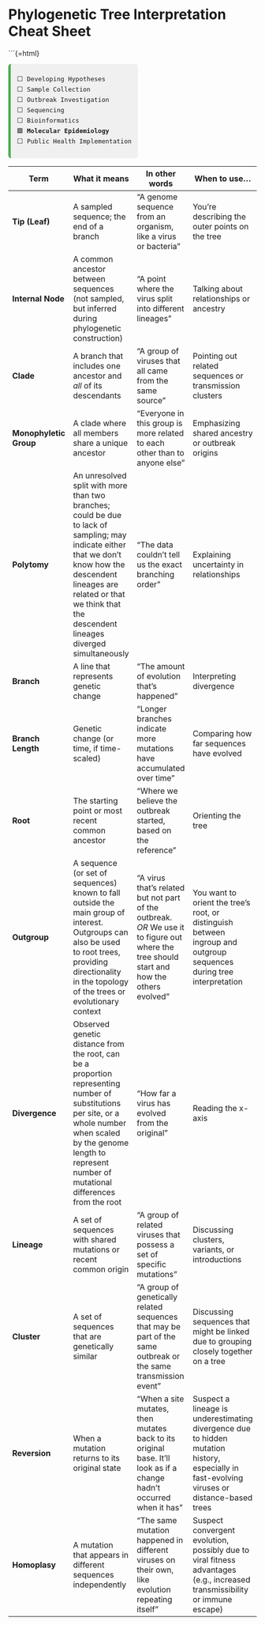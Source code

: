 # Phylogenetic Tree Interpretation Cheat Sheet

```{=html}
<div style="font-family:monospace; font-size: 0.9em; background:#f0f0f0; border-left: 5px solid #4CAF50; padding: 0.75em 1em; margin-top: 1em; border-radius: 6px; width: fit-content;">
⬜ Developing Hypotheses<br>
⬜ Sample Collection<br>
⬜ Outbreak Investigation<br>
⬜ Sequencing<br>
⬜ Bioinformatics<br>
🟩 <strong>Molecular Epidemiology</strong><br>
⬜ Public Health Implementation
</div>



| **Term**            | **What it means**                                           | **In other words**                                           | **When to use...**                                                  |
|---------------------|-------------------------------------------------------------|------------------------------------------------------------------|------------------------------------------------------------------|
| **Tip (Leaf)**      | A sampled sequence; the end of a branch                     | “A genome sequence from an organism, like a virus or bacteria”                                    | You're describing the outer points on the tree                  |
| **Internal Node**   | A common ancestor between sequences (not sampled, but inferred during phylogenetic construction)           | “A point where the virus split into different lineages”          | Talking about relationships or ancestry                         |
| **Clade**           | A branch that includes one ancestor and *all* of its descendants| “A group of viruses that all came from the same source”          | Pointing out related sequences or transmission clusters         |
| **Monophyletic Group** | A clade where all members share a unique ancestor       | “Everyone in this group is more related to each other than to anyone else” | Emphasizing shared ancestry or outbreak origins         |
| **Polytomy**        | An unresolved split with more than two branches; could be due to lack of sampling; may indicate either that we don’t know how the descendent lineages are related or that we think that the descendent lineages diverged simultaneously              | “The data couldn’t tell us the exact branching order”            | Explaining uncertainty in relationships                         |
| **Branch**          | A line that represents genetic change                        | “The amount of evolution that’s happened”                        | Interpreting divergence                                         |
| **Branch Length**   | Genetic change (or time, if time-scaled)                    | “Longer branches indicate more mutations have accumulated over time”                  | Comparing how far sequences have evolved                        |
| **Root**            | The starting point or most recent common ancestor           | “Where we believe the outbreak started, based on the reference”  | Orienting the tree                                              |
| **Outgroup**        | A sequence (or set of sequences) known to fall outside the main group of interest. Outgroups can also be used to root trees, providing directionality in the topology of the trees or evolutionary context   | “A virus that’s related but not part of the outbreak. *OR* We use it to figure out where the tree should start and how the others evolved”             | You want to orient the tree's root, or distinguish between ingroup and outgroup sequences during tree interpretation            |
| **Divergence**      | Observed genetic distance from the root, can be a proportion representing number of substitutions per site, or a whole number when scaled by the genome length to represent number of mutational differences from the root                              | “How far a virus has evolved from the original”                  | Reading the x-axis                                              |
| **Lineage**         | A set of sequences with shared mutations or recent common origin | “A group of related viruses that possess a set of specific mutations”   | Discussing clusters, variants, or introductions                |
| **Cluster**         | A set of sequences that are genetically similar | “A group of genetically related sequences that may be part of the same outbreak or the same transmission event”   | Discussing sequences that might be linked due to grouping closely together on a tree |             |
| **Reversion**       | When a mutation returns to its original state               | “When a site mutates, then mutates back to its original base. It'll look as if a change hadn't occurred when it has” | Suspect a lineage is underestimating divergence due to hidden mutation history, especially in fast-evolving viruses or distance-based trees                    |
| **Homoplasy**       | A mutation that appears in different sequences independently| “The same mutation happened in different viruses on their own, like evolution repeating itself” | Suspect convergent evolution, possibly due to viral fitness advantages (e.g., increased transmissibility or immune escape)               |
